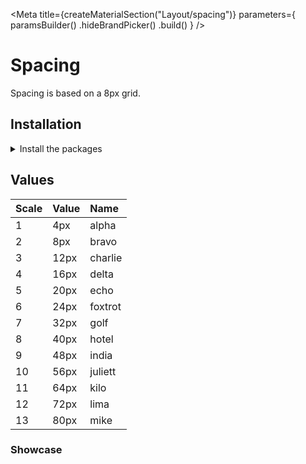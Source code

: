 
<Meta
    title={createMaterialSection("Layout/spacing")}
    parameters={
        paramsBuilder()
            .hideBrandPicker()
            .build()
    }
/>

<Anchor storyId="materials-layout-spacing--values" />

# Spacing

Spacing is based on a 8px grid.

## Installation

<details><summary >Install the packages</summary>

Install from <a href={INSTALLATION_PAGE}>the React bundle</a> or as a single package:

```bash
npm install @orbit-ui/css-normalize @orbit-ui/tachyons @orbit-ui/foundation
```

</details>

## Values

| Scale | Value | Name    |
| :---- | :---- | :------ |
| 1     | 4px   | alpha   |
| 2     | 8px   | bravo   |
| 3     | 12px  | charlie |
| 4     | 16px  | delta   |
| 5     | 20px  | echo    |
| 6     | 24px  | foxtrot |
| 7     | 32px  | golf    |
| 8     | 40px  | hotel   |
| 9     | 48px  | india   |
| 10    | 56px  | juliett |
| 11    | 64px  | kilo    |
| 12    | 72px  | lima    |
| 13    | 80px  | mike    |

### Showcase

<Preview>
    <Story name="values">
        <div className="bg-cloud-50">
            <div>
                <div className="w1 h4 mb4 bg-sunray-400" />
            </div>
            <div>
                <div className="w2 h4 mb4 bg-sunray-400" />
            </div>
            <div>
                <div className="w3 h4 mb4 bg-sunray-400" />
            </div>
            <div>
                <div className="w4 h4 mb4 bg-sunray-400" />
            </div>
            <div>
                <div className="w5 h4 mb4 bg-sunray-400" />
            </div>
            <div>
                <div className="w6 h4 mb4 bg-sunray-400" />
            </div>
            <div>
                <div className="w7 h4 mb4 bg-sunray-400" />
            </div>
            <div>
                <div className="w8 h4 mb4 bg-sunray-400" />
            </div>
            <div>
                <div className="w9 h4 mb4 bg-sunray-400" />
            </div>
            <div>
                <div className="w10 h4 mb4 bg-sunray-400" />
            </div>
            <div>
                <div className="w11 h4 mb4 bg-sunray-400" />
            </div>
            <div>
                <div className="w12 h4 mb4 bg-sunray-400" />
            </div>
            <div>
                <div className="w13 h4 mb4 bg-sunray-400" />
            </div>
        </div>
    </Story>
</Preview>
